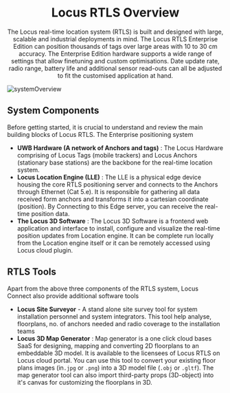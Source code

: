 # <center>Locus RTLS Overview</center>
<center>The Locus real-time location system (RTLS) is built and designed with large, scalable and industrial deployments in mind. The Locus RTLS Enterprise Edition can position thousands of tags over large areas with 10 to 30 cm accuracy. The Enterprise Edition hardware supports a wide range of settings that allow finetuning and custom optimisations. Date update rate, radio range, battery life and additional sensor read-outs can all be adjusted to fit the customised application at hand.</center>


  ![systemOverview](assets/photos/SystemOverview.png)
 

## System Components
Before getting started, it is crucial to understand and review the main building blocks  of Locus RTLS. The Enterprise positioning system

- **UWB Hardware (A network of Anchors and tags)** : The Locus Hardware comprising of Locus Tags (mobile trackers) and Locus Anchors (stationary base stations) are the backbone for the real-time location system. 
- **Locus Location Engine (LLE)** : The LLE is a physical edge device housing the core RTLS positioning server and connects to the Anchors through Ethernet (Cat 5.e). It is responsible for gathering all data received form anchors and transforms it into a cartesian coordinate (position). By Connecting to this Edge server, you can receive the real-time position data.
- **The Locus 3D Software** : The Locus 3D Software is a frontend web application and interface to install, configure and visualize the real-time position updates from Location engine. It can be complete run locally from the Location engine itself or it can be remotely accessed using Locus cloud plugin.

## RTLS Tools
Apart from the above three components of the RTLS system, Locus Connect also provide additional software tools 

- **Locus Site Surveyor** - A stand alone site survey tool for system installation personnel and system integrators. This tool help analyse, floorplans, no. of anchors needed and radio coverage to the installation teams
- **Locus 3D Map Generator** : Map generator is a one click cloud bases SaaS for designing, mapping and converting 2D floorplans to an embeddable 3D model. It is available to the licensees of Locus RTLS on Locus cloud portal. You can use this tool to convert your existing floor plans images (in`.jpg` or `.png`) into a 3D model file (`.obj` or `.gltf`). The map generator tool can also import third-party props (3D-object) into it's canvas for customizing the floorplans in 3D.